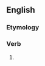 ==English==

===Etymology===
{{suffix|en|weep|est}}

===Verb===
{{head|en|verb form}}

# {{en-archaic second-person singular of|weep}}